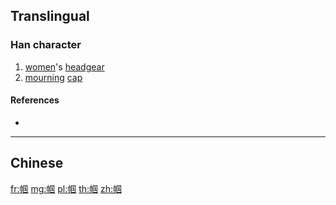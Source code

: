 {{character info/new}}
{{also|幗}}
==Translingual==

===Han character===
{{Han char|rn=50|rad=巾|as=08|sn=11|four=|canj=LBWMI|ids=⿰巾国}}

# [[women]]'s [[headgear]]
# [[mourning]] [[cap]]

====References====
* {{Han ref|kx=0333.161|hdz=10745.050|uh=5E3C|ud=24124}}

----

==Chinese==
{{zh-see|幗}}

[[fr:帼]]
[[mg:帼]]
[[pl:帼]]
[[th:帼]]
[[zh:帼]]